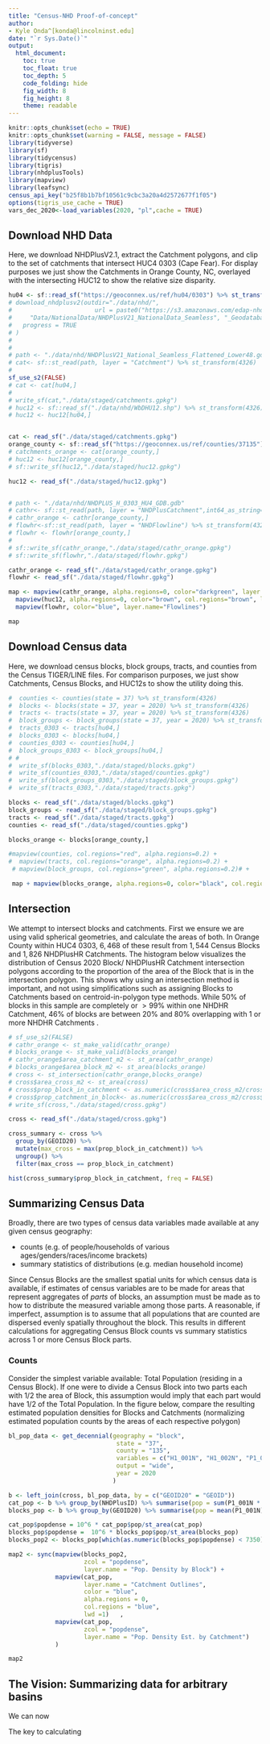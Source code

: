 ```yaml
---
title: "Census-NHD Proof-of-concept"
author: 
- Kyle Onda^[konda@lincolninst.edu]
date: "`r Sys.Date()`"
output:   
  html_document:
    toc: true
    toc_float: true
    toc_depth: 5
    code_folding: hide
    fig_width: 8
    fig_height: 8
    theme: readable
---
```


```r
knitr::opts_chunk$set(echo = TRUE)
knitr::opts_chunk$set(warning = FALSE, message = FALSE) 
library(tidyverse)
library(sf)
library(tidycensus)
library(tigris)
library(nhdplusTools)
library(mapview)
library(leafsync)
census_api_key("b25f8b1b7bf10561c9cbc3a20a4d2572677f1f05")
options(tigris_use_cache = TRUE)
vars_dec_2020<-load_variables(2020, "pl",cache = TRUE)
```

## Download NHD Data

Here, we download NHDPlusV2.1, extract the Catchment polygons, and clip to the set of catchments that intersect HUC4 0303 (Cape Fear). For display purposes we just show the Catchments in Orange County, NC, overlayed with the intersecting HUC12 to show the relative size disparity.

```r
hu04 <- sf::read_sf("https://geoconnex.us/ref/hu04/0303") %>% st_transform(4326)
# download_nhdplusv2(outdir="./data/nhd/",
#                       url = paste0("https://s3.amazonaws.com/edap-nhdplus/NHDPlusV21/",
#     "Data/NationalData/NHDPlusV21_NationalData_Seamless", "_Geodatabase_Lower48_07.7z"),
#   progress = TRUE
# )
# 
# 
# path <- "./data/nhd/NHDPlusV21_National_Seamless_Flattened_Lower48.gdb"
# cat<- sf::st_read(path, layer = "Catchment") %>% st_transform(4326)
# 
sf_use_s2(FALSE)
# cat <- cat[hu04,]
# 
# write_sf(cat,"./data/staged/catchments.gpkg")
# huc12 <- sf::read_sf("./data/nhd/WbDHU12.shp") %>% st_transform(4326)
# huc12 <- huc12[hu04,]


cat <- read_sf("./data/staged/catchments.gpkg")
orange_county <- sf::read_sf("https://geoconnex.us/ref/counties/37135")
# catchments_orange <- cat[orange_county,]
# huc12 <- huc12[orange_county,]
# sf::write_sf(huc12,"./data/staged/huc12.gpkg")

huc12 <- read_sf("./data/staged/huc12.gpkg")


# path <- "./data/nhd/NHDPLUS_H_0303_HU4_GDB.gdb"
# cathr<- sf::st_read(path, layer = "NHDPlusCatchment",int64_as_string=TRUE) %>% st_transform(4326)
# cathr_orange <- cathr[orange_county,]
# flowhr<-sf::st_read(path, layer = "NHDFlowline") %>% st_transform(4326) %>% st_zm()
# flowhr <- flowhr[orange_county,]
# 
# sf::write_sf(cathr_orange,"./data/staged/cathr_orange.gpkg")
# sf::write_sf(flowhr,"./data/staged/flowhr.gpkg")

cathr_orange <- read_sf("./data/staged/cathr_orange.gpkg")
flowhr <- read_sf("./data/staged/flowhr.gpkg")

map <- mapview(cathr_orange, alpha.regions=0, color="darkgreen", layer.name="Catchments", col.regions="darkgreen") +
  mapview(huc12, alpha.regions=0, color="brown", col.regions="brown", lwd=2,layer.name="HUC12") + 
  mapview(flowhr, color="blue", layer.name="Flowlines")

map
```
## Download Census data

Here, we download census blocks, block groups, tracts, and counties from the Census TIGER/LINE files. For comparison purposes, we just show Catchments, Census Blocks, and HUC12s to show the utility doing this.

```r
#  counties <- counties(state = 37) %>% st_transform(4326)
#  blocks <- blocks(state = 37, year = 2020) %>% st_transform(4326)
#  tracts <- tracts(state = 37, year = 2020) %>% st_transform(4326)
#  block_groups <- block_groups(state = 37, year = 2020) %>% st_transform(4326)
#  tracts_0303 <- tracts[hu04,]
#  blocks_0303 <- blocks[hu04,]
#  counties_0303 <- counties[hu04,]
#  block_groups_0303 <- block_groups[hu04,]
# # 
#  write_sf(blocks_0303,"./data/staged/blocks.gpkg")
#  write_sf(counties_0303,"./data/staged/counties.gpkg")
#  write_sf(block_groups_0303,"./data/staged/block_groups.gpkg")
#  write_sf(tracts_0303,"./data/staged/tracts.gpkg")

blocks <- read_sf("./data/staged/blocks.gpkg")
block_groups <- read_sf("./data/staged/block_groups.gpkg")
tracts <- read_sf("./data/staged/tracts.gpkg")
counties <- read_sf("./data/staged/counties.gpkg")

blocks_orange <- blocks[orange_county,]

#mapview(counties, col.regions="red", alpha.regions=0.2) + 
#  mapview(tracts, col.regions="orange", alpha.regions=0.2) + 
 # mapview(block_groups, col.regions="green", alpha.regions=0.2)# + 

 map + mapview(blocks_orange, alpha.regions=0, color="black", col.regions="black", lwd=0.3)

```

## Intersection

We attempt to intersect blocks and catchments. First we ensure we are using valid spherical geometries, and calculate the areas of both. In Orange County within HUC4 0303, $6,468$ of these result from $1,544$ Census Blocks and $1,826$ NHDPlusHR Catchments. The histogram below visualizes the distribution of Census 2020 Block/ NHDPlusHR Catchment intersection polygons according to the proportion of the area of the Block that is in the intersection polygon. This shows why using an intersection method is important, and not using simplifications such as assigning Blocks to Catchments based on centroid-in-polygon type methods. While $50\%$ of blocks in this sample are completely or $>99\%$ within one NHDHR Catchment, $46\%$ of blocks are between $20\%$ and $80\%$ overlapping with 1 or more NHDHR Catchments .

```r
# sf_use_s2(FALSE)
# cathr_orange <- st_make_valid(cathr_orange)
# blocks_orange <- st_make_valid(blocks_orange)
# cathr_orange$area_catchment_m2 <- st_area(cathr_orange)
# blocks_orange$area_block_m2 <- st_area(blocks_orange)
# cross <- st_intersection(cathr_orange,blocks_orange)
# cross$area_cross_m2 <- st_area(cross)
# cross$prop_block_in_catchment <- as.numeric(cross$area_cross_m2/cross$area_block_m2)
# cross$prop_catchment_in_block<- as.numeric(cross$area_cross_m2/cross$area_catchment_m2)
# write_sf(cross,"./data/staged/cross.gpkg")

cross <- read_sf("./data/staged/cross.gpkg")

cross_summary <- cross %>% 
  group_by(GEOID20) %>%
  mutate(max_cross = max(prop_block_in_catchment)) %>%
  ungroup() %>% 
  filter(max_cross == prop_block_in_catchment)

hist(cross_summary$prop_block_in_catchment, freq = FALSE)


```

## Summarizing Census Data

Broadly, there are two types of census data variables made available at any given census geography:

* counts (e.g. of people/households of various ages/genders/races/income brackets)
* summary statistics of distributions (e.g. median household income)

Since Census Blocks are the smallest spatial units for which census data is available, if estimates of census variables are to be made for areas that represent aggregates of *parts* of blocks, an assumption must be made as to how to distribute the measured variable among those parts. A reasonable, if imperfect, assumption is to assume that all populations that are 
counted are dispersed evenly spatially throughout the block. This results in different calculations for aggregating Census Block counts vs summary statistics across 1 or more Census Block parts. 

### Counts

Consider the simplest variable available: Total Population (residing in a Census Block). If one were to divide a Census Block into two parts each with $1/2$ the area of Block, this assumption would imply that each part would have $1/2$ of the Total Population. In the figure below, compare the resulting estimated population densities for Blocks and Catchments (normalizing estimated population counts by the areas of each respective polygon)

```r
bl_pop_data <- get_decennial(geography = "block",
                              state = "37",
                              county = "135",
                              variables = c("H1_001N", "H1_002N", "P1_001N", "P1_004N"),
                              output = "wide",
                              year = 2020
                             )

b <- left_join(cross, bl_pop_data, by = c("GEOID20" = "GEOID"))
cat_pop <- b %>% group_by(NHDPlusID) %>% summarise(pop = sum(P1_001N * prop_block_in_catchment))
blocks_pop <- b %>% group_by(GEOID20) %>% summarise(pop = mean(P1_001N))

cat_pop$popdense = 10^6 * cat_pop$pop/st_area(cat_pop)
blocks_pop$popdense =  10^6 * blocks_pop$pop/st_area(blocks_pop)
blocks_pop2 <- blocks_pop[which(as.numeric(blocks_pop$popdense) < 7350),]

map2 <- sync(mapview(blocks_pop2,
                     zcol = "popdense",
                     layer.name = "Pop. Density by Block") +
             mapview(cat_pop, 
                     layer.name = "Catchment Outlines",
                     color = "blue",
                     alpha.regions = 0,
                     col.regions = "blue",
                     lwd =1)   ,
             mapview(cat_pop,
                     zcol = "popdense",
                     layer.name = "Pop. Density Est. by Catchment")
             )

map2
```


## The Vision: Summarizing data for arbitrary basins

We can now

The key to calculating

